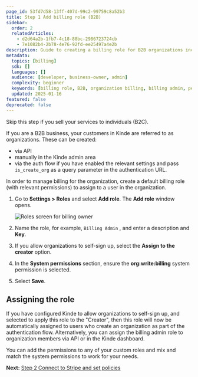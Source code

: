 ```yaml
---
page_id: 53fd7d58-13ff-407d-99c2-99759c8a52b3
title: Step 1 Add billing role (B2B)
sidebar:
  order: 2
  relatedArticles:
    - d2d64a2b-1fb7-4c18-88bc-2986723724cb
    - 7e1082b4-2b78-4e76-92fd-ee25497a4e2b
description: Guide to creating a billing role for B2B organizations including permissions setup and role assignment for billing management.
metadata:
  topics: [billing]
  sdk: []
  languages: []
  audience: [developer, business-owner, admin]
  complexity: beginner
  keywords: [billing role, B2B, organization billing, billing admin, permissions, org:write:billing]
  updated: 2025-01-16
featured: false
deprecated: false
---
```


Skip this step if you sell your services to individuals (B2C).

If you are a B2B business, your customers in Kinde are referred to as organizations. These can be created:
* via API
* manually in the Kinde admin area
* via the auth flow if you have enabled the relevant settings and pass `is_create_org` as a query parameter in the authentication URL.

In order to manage billing for the organization, create a default billing role (with relevant permissions) to assign to a user in the organization. 

1. Go to **Settings > Roles** and select **Add role**. The **Add role** window opens.
    
    ![Roles screen for billing owner](https://imagedelivery.net/skPPZTHzSlcslvHjesZQcQ/96415552-a11b-4be3-e644-d9eaa2af6700/public)
    
2. Name the role, for example, `Billing Admin` , and enter a description and **Key**.
3. If you allow organizations to self-sign up, select the **Assign to the creator** option.
4. In the **System permissions** section, ensure the **org:write:billing** system permission is selected.
5. Select **Save**.
    
## Assigning the role

If you have configured Kinde to allow organizations to self-sign up, and selected to apply this role to the "Creator", then this role will now be automatically assigned to users who create an organization as part of the authentication flow. Alternatively, you can assign the billing admin role to organization members via API or in the Kinde dashboard. 

You can add the permissions to any of your custom roles and mix and match the system permissions to work for your needs.

**Next:** [Step 2 Connect to Stripe and set policies](/billing/get-started/connect-to-stripe/)
